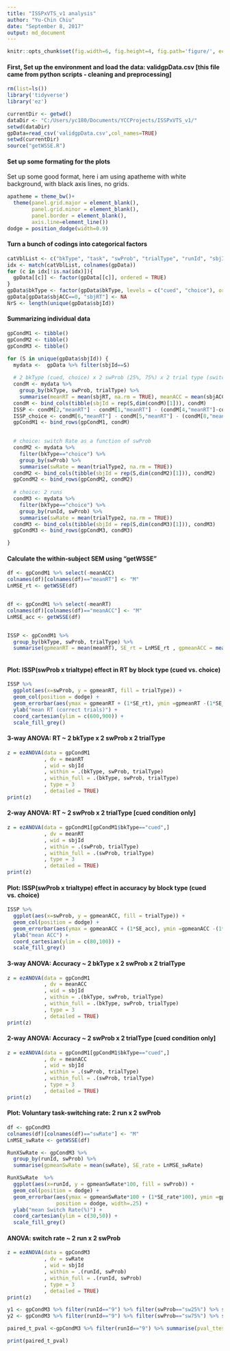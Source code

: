 ```yaml
---
title: "ISSPxVTS_v1 analysis"
author: "Yu-Chin Chiu"
date: "September 8, 2017"
output: md_document
---
```


```r
knitr::opts_chunk$set(fig.width=6, fig.height=4, fig.path='figure/', echo = FALSE, warning = FALSE, message = FALSE)

```

#### First, Set up the environment and load the data: validgpData.csv [this file came from python scripts - cleaning and preprocessing]

```r
rm(list=ls())
library('tidyverse')
library('ez')

currentDir <- getwd()
dataDir <- "C:/Users/yc180/Documents/YCCProjects/ISSPxVTS_v1/"
setwd(dataDir)
gpData=read_csv('validgpData.csv',col_names=TRUE)
setwd(currentDir)
source("getWSSE.R")

```

#### Set up some formating for the plots
Set up some good format, here i am using apatheme with white background, with black axis lines, no grids.

```r
apatheme = theme_bw()+
  theme(panel.grid.major = element_blank(),
        panel.grid.minor = element_blank(),
        panel.border = element_blank(),
        axis.line=element_line())
dodge = position_dodge(width=0.9)
```


#### Turn a bunch of codings into categorical factors

```r
catVblList <- c("bkType", "task", "swProb", "trialType", "runId", "sbjId")
idx <- match(catVblList, colnames(gpData))
for (c in idx[!is.na(idx)]){
  gpData[[c]] <- factor(gpData[[c]], ordered = TRUE)
}
gpData$bkType <- factor(gpData$bkType, levels = c("cued", "choice"), ordered=TRUE)
gpData[gpData$sbjACC==0, "sbjRT"] <- NA
NrS <- length(unique(gpData$sbjId))

```

#### Summarizing individual data

```r

gpCondM1 <- tibble()
gpCondM2 <- tibble()
gpCondM3 <- tibble()

for (S in unique(gpData$sbjId)) {
  mydata <-  gpData %>% filter(sbjId==S) 
  
  # 2 bkType (cued, choice) x 2 swProb (25%, 75%) x 2 trial type (switch, repeat)
  condM <- mydata %>%
    group_by(bkType, swProb, trialType) %>% 
    summarise(meanRT = mean(sbjRT, na.rm = TRUE), meanACC = mean(sbjACC))
  condM <- bind_cols(tibble(sbjId = rep(S,dim(condM)[1])), condM)
  ISSP <- condM[2,"meanRT"] - condM[1,"meanRT"] - (condM[4,"meanRT"]-condM[3,"meanRT"])
  ISSP_choice <- condM[6,"meanRT"] - condM[5,"meanRT"] - (condM[8,"meanRT"]-condM[7,"meanRT"])
  gpCondM1 <- bind_rows(gpCondM1, condM)

  
  # choice: switch Rate as a function of swProb
  condM2 <- mydata %>% 
    filter(bkType=="choice") %>%
    group_by(swProb) %>%
    summarise(swRate = mean(trialType2, na.rm = TRUE))
  condM2 <- bind_cols(tibble(sbjId = rep(S,dim(condM2)[1])), condM2)
  gpCondM2 <- bind_rows(gpCondM2, condM2)
  
  # choice: 2 runs 
  condM3 <- mydata %>% 
    filter(bkType=="choice") %>%
    group_by(runId, swProb) %>%
    summarise(swRate = mean(trialType2, na.rm = TRUE))
  condM3 <- bind_cols(tibble(sbjId = rep(S,dim(condM3)[1])), condM3)
  gpCondM3 <- bind_rows(gpCondM3, condM3)

}

```

#### Calculate the within-subject SEM using "getWSSE"

```r

df <- gpCondM1 %>% select(-meanACC)
colnames(df)[colnames(df)=="meanRT"] <- "M"
LnMSE_rt <- getWSSE(df)


df <- gpCondM1 %>% select(-meanRT)
colnames(df)[colnames(df)=="meanACC"] <- "M"
LnMSE_acc <- getWSSE(df)


ISSP <- gpCondM1 %>%
  group_by(bkType, swProb, trialType) %>% 
  summarise(gpmeanRT = mean(meanRT), SE_rt = LnMSE_rt , gpmeanACC = mean(meanACC)*100, SE_acc = LnMSE_acc*100) 



```

#### Plot: ISSP(swProb x trialtype) effect in **RT** by block type (cued vs. choice) 

```r

ISSP %>%
  ggplot(aes(x=swProb, y = gpmeanRT, fill = trialType)) + 
  geom_col(position = dodge) + 
  geom_errorbar(aes(ymax = gpmeanRT + (1*SE_rt), ymin =gpmeanRT -(1*SE_rt)), position = dodge, width=.25) + facet_grid(.~bkType) + 
  ylab("mean RT (correct trials)") + 
  coord_cartesian(ylim = c(600,900)) +
  scale_fill_grey()

```

#### 3-way ANOVA: RT ~ 2 bkType x 2 swProb x 2 trialType
```r
z = ezANOVA(data = gpCondM1
            , dv = meanRT
            , wid = sbjId
            , within = .(bkType, swProb, trialType)
            , within_full = .(bkType, swProb, trialType)
            , type = 3
            , detailed = TRUE)
print(z)

```

#### 2-way ANOVA: RT ~ 2 swProb x 2 trialType [cued condition only]
```r
z = ezANOVA(data = gpCondM1[gpCondM1$bkType=="cued",]
            , dv = meanRT
            , wid = sbjId
            , within = .(swProb, trialType)
            , within_full = .(swProb, trialType)
            , type = 3
            , detailed = TRUE)
print(z)

```

#### Plot: ISSP(swProb x trialtype) effect in **accuracy** by block type (cued vs. choice) 

```r
ISSP %>%
  ggplot(aes(x=swProb, y = gpmeanACC, fill = trialType)) + 
  geom_col(position = dodge) + 
  geom_errorbar(aes(ymax = gpmeanACC + (1*SE_acc), ymin =gpmeanACC -(1*SE_acc)), position = dodge, width=.25) + facet_grid(.~bkType) + 
  ylab("mean ACC") + 
  coord_cartesian(ylim = c(80,100)) +
  scale_fill_grey()

```

#### 3-way ANOVA: Accuracy ~ 2 bkType x 2 swProb x 2 trialType
```r
z = ezANOVA(data = gpCondM1
            , dv = meanACC
            , wid = sbjId
            , within = .(bkType, swProb, trialType)
            , within_full = .(bkType, swProb, trialType)
            , type = 3
            , detailed = TRUE)
print(z)

```

#### 2-way ANOVA: Accuracy ~ 2 swProb x 2 trialType [cued condition only]
```r
z = ezANOVA(data = gpCondM1[gpCondM1$bkType=="cued",]
            , dv = meanACC
            , wid = sbjId
            , within = .(swProb, trialType)
            , within_full = .(swProb, trialType)
            , type = 3
            , detailed = TRUE)
print(z)

```

#### Plot: Voluntary task-switching rate: 2 run x 2 swProb
```r
df <- gpCondM3 
colnames(df)[colnames(df)=="swRate"] <- "M"
LnMSE_swRate <- getWSSE(df)

RunXSwRate <- gpCondM3 %>%
  group_by(runId, swProb) %>% 
  summarise(gpmeanSwRate = mean(swRate), SE_rate = LnMSE_swRate) 

RunXSwRate  %>%
  ggplot(aes(x=runId, y = gpmeanSwRate*100, fill = swProb)) + 
  geom_col(position = dodge) + 
  geom_errorbar(aes(ymax = gpmeanSwRate*100 + (1*SE_rate*100), ymin =gpmeanSwRate*100 -(1*SE_rate*100)), 
                position = dodge, width=.25) + 
  ylab("mean Switch Rate(%)") + 
  coord_cartesian(ylim = c(30,50)) +
  scale_fill_grey()


```

#### ANOVA: switch rate ~ 2 run x 2 swProb
```r
z = ezANOVA(data = gpCondM3
            , dv = swRate
            , wid = sbjId
            , within = .(runId, swProb)
            , within_full = .(runId, swProb)
            , type = 3
            , detailed = TRUE)
print(z)

y1 <- gpCondM3 %>% filter(runId=="9") %>% filter(swProb=="sw25%") %>% select(swRate)
y2 <- gpCondM3 %>% filter(runId=="9") %>% filter(swProb=="sw75%") %>% select(swRate)

paired_t_pval <-gpCondM3 %>% filter(runId=="9") %>% summarise(pval_ttest = t.test(swRate~swProb, data=., paired = TRUE)$p.value)

print(paired_t_pval)


```
